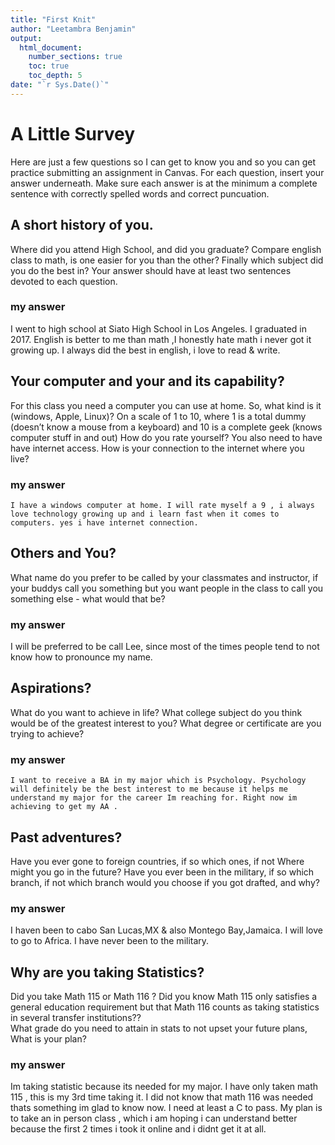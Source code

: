 ```yaml
---
title: "First Knit"
author: "Leetambra Benjamin"
output: 
  html_document:
    number_sections: true
    toc: true
    toc_depth: 5
date: "`r Sys.Date()`"   
---
```


# A Little Survey

Here are just a few questions so I can get to know you and so you can get practice submitting an assignment in Canvas.  For each question, insert your answer underneath. Make sure each answer is at the minimum a complete sentence with correctly spelled words and correct puncuation. 

## A short history of you.  
Where did you attend High School, and did you graduate? Compare english class to math, is one easier for you than the other? Finally which subject did you do the best in? Your answer should have at least two sentences devoted to each question.  
  
### my answer   
I went to high school at Siato High School in Los Angeles. I graduated in 2017. English is better to me than math ,I honestly hate math i never got it growing up. I always did the best in english, i love to read & write.
  

  

     


## Your computer and your and its capability?  
 For this class  you need a computer you can use at home.  So, what kind is it (windows, Apple, Linux)?  On a scale of 1 to 10, where 1 is a total dummy (doesn't know a mouse from a keyboard) and 10 is a complete geek (knows computer stuff in and out) How do you rate yourself?  You also need to have have internet access. How is your connection to the internet where you live?

### my answer   
  
    I have a windows computer at home. I will rate myself a 9 , i always love technology growing up and i learn fast when it comes to computers. yes i have internet connection.
   

## Others and You?   
What name do you prefer to be called by your classmates and instructor, if your buddys call you something but you want people in the class to call you something else - what would that be? 

### my answer     
 I will be preferred to be call Lee, since most of the times people tend to not know how to pronounce my name.
   
   
 




## Aspirations?   
What do you want to achieve in life?  What college subject do you think would be of the greatest interest to you? What degree or certificate are you trying to achieve?

### my answer     
    I want to receive a BA in my major which is Psychology. Psychology will definitely be the best interest to me because it helps me understand my major for the career Im reaching for. Right now im achieving to get my AA .
   
   
 




## Past adventures?  
Have you ever gone to foreign countries, if so which ones, if not Where might you go in the future?  Have you ever been in the military, if so which branch, if not which branch would you choose if you got drafted, and why?

### my answer     
 I haven been to cabo San Lucas,MX & also Montego Bay,Jamaica. I will love to go to Africa. I have never been to the military.
   
   
  




## Why are you taking Statistics?  
Did you take Math 115 or Math 116 ?  Did you know Math 115 only satisfies a general education requirement but that Math 116 counts as taking statistics in several transfer institutions??  
What grade do you need to attain in stats to not upset your future plans, What is your plan?  
 

### my answer     
  
   Im taking statistic because its needed for my major. I have only taken math 115 , this is my 3rd time taking it. I did not know that math 116 was needed thats something im glad to know now. I need at least a C to pass. My plan is to take an in person class , which i am hoping i can understand better because the first 2 times i took it online and i didnt get it at all.
  
 






  




